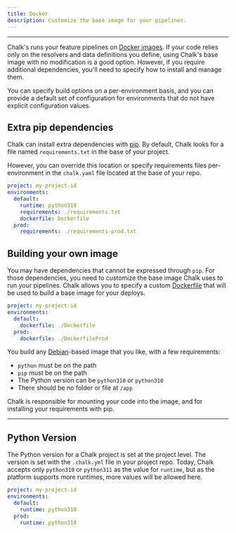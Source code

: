 ```yaml
---
title: Docker
description: Customize the base image for your pipelines.
---
```


---

Chalk's runs your feature pipelines on [Docker images](https://docs.docker.com).
If your code relies only on the resolvers and data definitions you
define, using Chalk's base image with no modification is a good option.
However, if you require additional dependencies, you'll need to specify
how to install and manage them.

You can specify build options on a per-environment basis,
and you can provide a default set of configuration for
environments that do not have explicit configuration values.

## Extra pip dependencies

Chalk can install extra dependencies with [pip](https://pypi.org/project/pip/).
By default, Chalk looks for a file named `requirements.txt` in the base
of your project.

However, you can override this location or specify requirements
files per-environment in the `chalk.yaml` file located at the base
of your repo.

```yaml
project: my-project-id
environments:
  default:
    runtime: python310
    requirements: ./requirements.txt
    dockerfile: Dockerfile
  prod:
    requirements: ./requirements-prod.txt
```

## Building your own image

You may have dependencies that cannot be expressed through `pip`.
For those dependencies, you need to customize the base image Chalk uses
to run your pipelines.
Chalk allows you to specify a custom [Dockerfile](https://docs.docker.com/engine/reference/builder/)
that will be used to build a base image for your deploys.

```yaml
project: my-project-id
environments:
  default:
    dockerfile: ./Dockerfile
  prod:
    dockerfile: ./DockerfileProd
```

You build any [Debian](https://www.debian.org/)-based
image that you like, with a few requirements:

- `python` must be on the path
- `pip` must be on the path
- The Python version can be `python310` or `python310`
- There should be no folder or file at `/app`

Chalk is responsible for mounting your code into
the image, and for installing your requirements with pip.

---

## Python Version

The Python version for a Chalk project is set at the project level.
The version is set with the `.chalk.yml` file in your project repo.
Today, Chalk accepts only `python310` or `python311` as the value for `runtime`,
but as the platform supports more runtimes, more values will
be allowed here.

```yaml
project: my-project-id
environments:
  default:
    runtime: python310
  prod:
    runtime: python310
```

